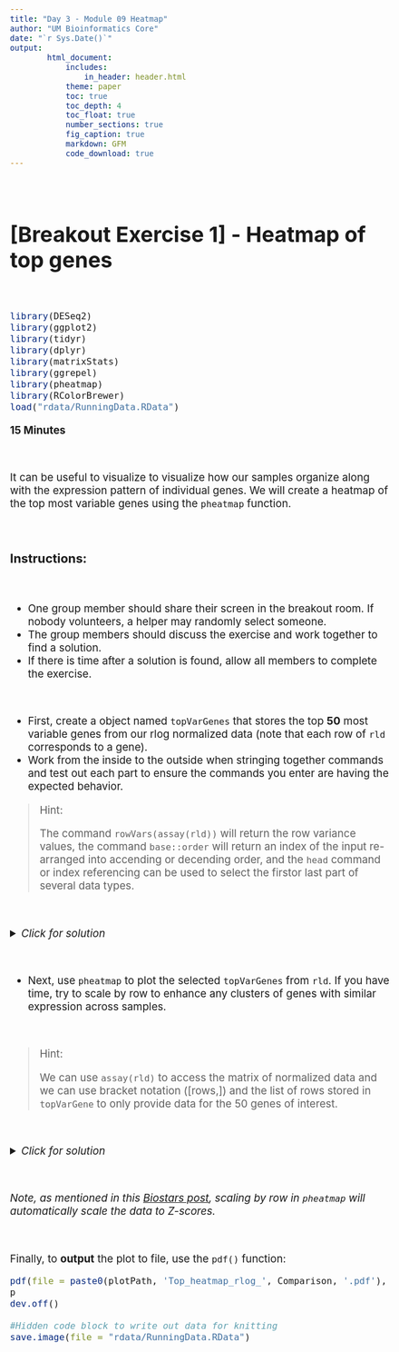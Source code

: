 ```yaml
---
title: "Day 3 - Module 09 Heatmap"
author: "UM Bioinformatics Core"
date: "`r Sys.Date()`"
output:
        html_document:
            includes:
                in_header: header.html
            theme: paper
            toc: true
            toc_depth: 4
            toc_float: true
            number_sections: true
            fig_caption: true
            markdown: GFM
            code_download: true
---
```

<style type="text/css">
body{ /* Normal  */
      font-size: 14pt;
  }
pre {
  font-size: 12pt
}
code.r{
  font-size: 12pt;
}
</style>

<!--- Allow the page to be wider --->
<style>
    body .main-container {
        max-width: 1200px;
    }
</style>

<br>

# [Breakout Exercise 1] - Heatmap of top genes

<br>


```r
library(DESeq2)
library(ggplot2)
library(tidyr)
library(dplyr)
library(matrixStats)
library(ggrepel)
library(pheatmap)
library(RColorBrewer)
load("rdata/RunningData.RData")
```


**15 Minutes**

<br>

It can be useful to visualize to visualize how our samples organize along with the expression pattern of individual genes. We will create a heatmap of the top most variable genes using the `pheatmap` function.

<br>

### Instructions:

<br>

- One group member should share their screen in the breakout room. If nobody volunteers, a helper may randomly select someone.
- The group members should discuss the exercise and work together to find a solution.
- If there is time after a solution is found, allow all members to complete the exercise.

<br>

- First, create a object named `topVarGenes` that stores the top **50** most variable genes from our rlog normalized data (note that each row of `rld` corresponds to a gene).
- Work from the inside to the outside when stringing together commands and test out each part to ensure the commands you enter are having the expected behavior.

> Hint:
> 
> The command `rowVars(assay(rld))` will return the row variance values, the command `base::order` will return an index of the input re-arranged into accending or decending order, and the `head` command or index referencing can be used to select the firstor last part of several data types. 


<br>

<details>
    <summary>*Click for solution*</summary>
```r
topVarGenes = rowVars(assay(rld))
head(topVarGenes)

orderedVars = order(topVarGenes)
head(orderedVars)

sortedVars = sort(topVarGenes)
head(sortedVars)
tail(sortedVars)

?order
orderedVars = order(topVarGenes, decreasing = TRUE)
head(topVarGenes[orderedVars])

orderedMat = assay(rld)[orderedVars, ]
head(orderedMat)

# 
orderedMat = orderedMat[1:50, ]

## Alternatively
orderedMat = head(orderedMat, 50)

```
</details>

<br>


- Next, use `pheatmap` to plot the selected `topVarGenes` from `rld`. If you have time, try to scale by row to enhance any clusters of genes with similar expression across samples.  

<br> 

> Hint:
>
> We can use `assay(rld)` to access the matrix of normalized data and we can use bracket notation ([rows,]) and the list of rows stored in `topVarGene` to only provide data for the 50 genes of interest.
> 

<br>

<details>
    <summary>*Click for solution*</summary>
```r
# plot with no arguments
pheatmap(orderedMat)

# plots with row scaled and assigned to 'p' to make writing to file easier
p <- pheatmap(assay(rld)[topVarGenes,], scale = "row")
```
</details>

<br>

*Note, as mentioned in this [Biostars post](https://support.bioconductor.org/p/130336/), scaling by row in `pheatmap` will automatically scale the data to Z-scores.*

<br>

Finally, to **output** the plot to file, use the `pdf()` function:
```r
pdf(file = paste0(plotPath, 'Top_heatmap_rlog_', Comparison, '.pdf'), onefile = TRUE)
p
dev.off()
```



  
```r
#Hidden code block to write out data for knitting
save.image(file = "rdata/RunningData.RData")
```


